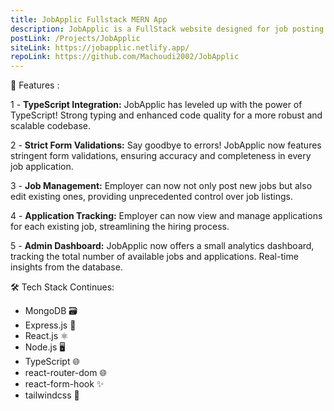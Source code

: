 ```yaml
---
title: JobApplic Fullstack MERN App
description: JobApplic is a FullStack website designed for job posting and application. It is built using React, Express, Node, MongoDB, react-router-dom, react-form-hook, and tailwindcss for styling.
postLink: /Projects/JobApplic
siteLink: https://jobapplic.netlify.app/
repoLink: https://github.com/Machoudi2002/JobApplic
---
```


🌟 Features :

1️ - **TypeScript Integration:** JobApplic has leveled up with the power of TypeScript! Strong typing and enhanced code quality for a more robust and scalable codebase.

2 - **Strict Form Validations:** Say goodbye to errors! JobApplic now features stringent form validations, ensuring accuracy and completeness in every job application.

3️ - **Job Management:** Employer can now not only post new jobs but also edit existing ones, providing unprecedented control over job listings.

4️ - **Application Tracking:** Employer can now view and manage applications for each existing job, streamlining the hiring process.

5️ - **Admin Dashboard:** JobApplic now offers a small analytics dashboard, tracking the total number of available jobs and applications. Real-time insights from the database.

🛠️ Tech Stack Continues:

- MongoDB 🗃️
- Express.js 🚀
- React.js ⚛️
- Node.js 🖥️
- TypeScript 🌐
- react-router-dom 🌐
- react-form-hook ✨
- tailwindcss 🎨